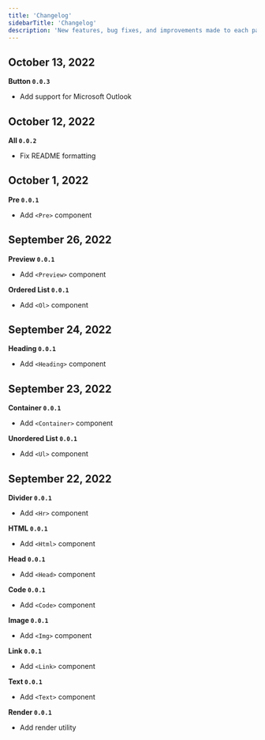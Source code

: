```yaml
---
title: 'Changelog'
sidebarTitle: 'Changelog'
description: 'New features, bug fixes, and improvements made to each package.'
---
```


## October 13, 2022

**Button `0.0.3`**

- Add support for Microsoft Outlook

## October 12, 2022

**All `0.0.2`**

- Fix README formatting

## October 1, 2022

**Pre `0.0.1`**

- Add `<Pre>` component

## September 26, 2022

**Preview `0.0.1`**

- Add `<Preview>` component

**Ordered List `0.0.1`**

- Add `<Ol>` component

## September 24, 2022

**Heading `0.0.1`**

- Add `<Heading>` component

## September 23, 2022

**Container `0.0.1`**

- Add `<Container>` component

**Unordered List `0.0.1`**

- Add `<Ul>` component

## September 22, 2022

**Divider `0.0.1`**

- Add `<Hr>` component

**HTML `0.0.1`**

- Add `<Html>` component

**Head `0.0.1`**

- Add `<Head>` component

**Code `0.0.1`**

- Add `<Code>` component

**Image `0.0.1`**

- Add `<Img>` component

**Link `0.0.1`**

- Add `<Link>` component

**Text `0.0.1`**

- Add `<Text>` component

**Render `0.0.1`**

- Add render utility
